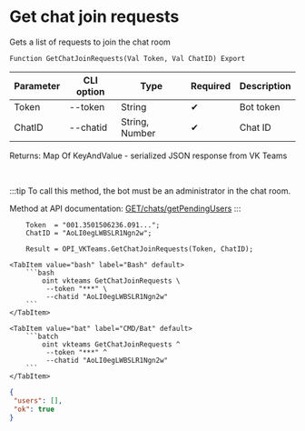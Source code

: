 ﻿---
sidebar_position: 7
---


# Get chat join requests
 Gets a list of requests to join the chat room



`Function GetChatJoinRequests(Val Token, Val ChatID) Export`

  | Parameter | CLI option | Type | Required | Description |
  |-|-|-|-|-|
  | Token | --token | String | &#x2714; | Bot token |
  | ChatID | --chatid | String, Number | &#x2714; | Chat ID |

  
  Returns:  Map Of KeyAndValue - serialized JSON response from VK Teams

<br/>

:::tip
To call this method, the bot must be an administrator in the chat room.

Method at API documentation: [GET ​​/chats​/getPendingUsers](https://teams.vk.com/botapi/#/chats/get_chats_getPendingUsers)
:::
<br/>


```bsl title="1C:Enterprise/OneScript code example"
    Token  = "001.3501506236.091...";
    ChatID = "AoLI0egLWBSLR1Ngn2w";

    Result = OPI_VKTeams.GetChatJoinRequests(Token, ChatID);
```
 

 <Tabs>
  
    <TabItem value="bash" label="Bash" default>
        ```bash
            oint vkteams GetChatJoinRequests \
             --token "***" \
             --chatid "AoLI0egLWBSLR1Ngn2w"
        ```
    </TabItem>
  
    <TabItem value="bat" label="CMD/Bat" default>
        ```batch
            oint vkteams GetChatJoinRequests ^
             --token "***" ^
             --chatid "AoLI0egLWBSLR1Ngn2w"
        ```
    </TabItem>
</Tabs>


```json title="Result"
{
 "users": [],
 "ok": true
}
```
